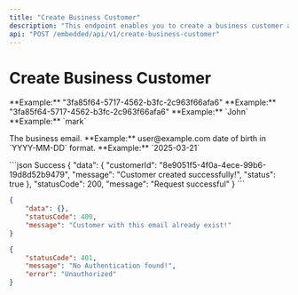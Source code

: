 ```yaml
---
title: "Create Business Customer"
description: "This endpoint enables you to create a business customer after successful KYB verification."
api: "POST /embedded/api/v1/create-business-customer"
---
```


# Create Business Customer

<ParamField body="businessId" type="string" required>
	**Example:** "3fa85f64-5717-4562-b3fc-2c963f66afa6"
</ParamField>

<ParamField body="orgId" type="string" required>
	**Example:** "3fa85f64-5717-4562-b3fc-2c963f66afa6"
</ParamField>

<ParamField body="firstName" type="string" required>
	**Example:** `John`
</ParamField>

<ParamField body="lastName" type="string" required>
	**Example:** `mark`
</ParamField>

<ParamField body="phoneNumber" type="string" required></ParamField>

<ParamField body="gender" type="string" required></ParamField>

<ParamField body="email" type="string" required>
	The business email. **Example:** user@example.com
</ParamField>

<ParamField body="dateOfBirth" type="string" required>
	date of birth in `YYYY-MM-DD` format. **Example:** `2025-03-21`
</ParamField>

<ParamField body="nin" type="string" required></ParamField>

<ParamField body="bvn" type="string" required></ParamField>

<ParamField body="country" type="string" required></ParamField>

<ParamField body="state" type="string" required></ParamField>

<ParamField body="lga" type="string" required></ParamField>

<ParamField body="streetAddress" type="string" required></ParamField>

<ResponseExample>
```json Success
{
	"data": {
		"customerId": "8e9051f5-4f0a-4ece-99b6-19d8d52b9479",
		"message": "Customer created successfully!",
		"status": true
	},
	"statusCode": 200,
	"message": "Request successful"
}
```

```json Bad Request
{
	"data": {},
	"statusCode": 400,
	"message": "Customer with this email already exist!"
}
```

```json Unauthorized
{
	"statusCode": 401,
	"message": "No Authentication found!",
	"error": "Unauthorized"
}
```

</ResponseExample>
